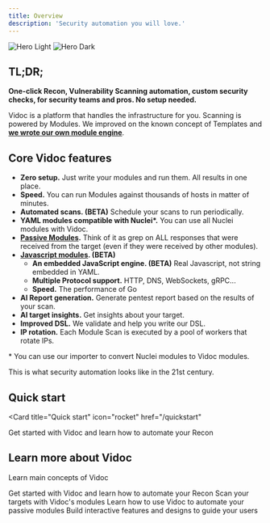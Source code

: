 ```yaml
---
title: Overview
description: 'Security automation you will love.'
---
```


<img
  className="block dark:hidden"
  src="/assets/cover.png"
  alt="Hero Light"
/>
<img
  className="hidden dark:block"
  src="/assets/cover.png"
  alt="Hero Dark"
/>

## TL;DR;

**One-click Recon, Vulnerability Scanning automation, custom security checks, for security teams and pros. No setup needed.**

Vidoc is a platform that handles the infrastructure for you. Scanning is powered by Modules. We improved on the known concept of Templates and **[we wrote our own module engine](/features/module-scan)**.

## Core Vidoc features

- **Zero setup.** Just write your modules and run them. All results in one place.
- **Speed.** You can run Modules against thousands of hosts in matter of minutes.
- **Automated scans. (BETA)** Schedule your scans to run periodically.
- **YAML modules compatible with Nuclei\*.** You can use all Nuclei modules with Vidoc.
- **[Passive Modules](/features/passive-modules).** Think of it as grep on ALL responses that were received from the target (even if they were received by other modules).
- **[Javascript modules](/features/javascript-modules). (BETA)**
    - **An embedded JavaScript engine. (BETA)** Real Javascript, not string embedded in YAML.
    - **Multiple Protocol support.** HTTP, DNS, WebSockets, gRPC...
    - **Speed.** The performance of Go
- **AI Report generation.** Generate pentest report based on the results of your scan.
- **AI target insights.** Get insights about your target.
- **Improved DSL.** We validate and help you write our DSL.
- **IP rotation.** Each Module Scan is executed by a pool of workers that rotate IPs.

\* You can use our importer to convert Nuclei modules to Vidoc modules.

This is what security automation looks like in the 21st century.

## Quick start

<Card
  title="Quick start"
  icon="rocket"
  href="/quickstart"
>
  Get started with Vidoc and learn how to automate your Recon
</Card>

## Learn more about Vidoc

Learn main concepts of Vidoc

<CardGroup cols={2}>
  <Card
    title="Recon"
    icon="binoculars"
    href="/features/recon"
  >
    Get started with Vidoc and learn how to automate your Recon
  </Card>
  <Card
    title="Module Scans"
    icon="bolt"
    href="/features/module-scan"
  >
    Scan your targets with Vidoc's modules
  </Card>
  <Card
    title="Passive Modules"
    icon="code"
    href="/features/passive-modules"
  >
    Learn how to use Vidoc to automate your passive modules
  </Card>
  <Card
    title="JavaScript Modules"
    icon="code"
    href="/features/javascript-modules"
  >
    Build interactive features and designs to guide your users
  </Card>
</CardGroup>
